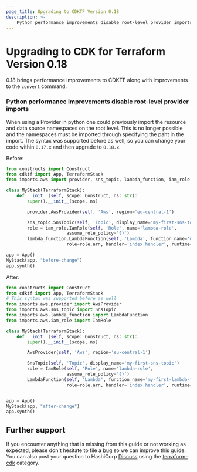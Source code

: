 ```yaml
---
page_title: Upgrading to CDKTF Version 0.18
description: >-
	Python performance improvements disable root-level provider imports
---
```


# Upgrading to CDK for Terraform Version 0.18

0.18 brings performance improvements to CDKTF along with improvements to the `convert` command. 

### Python performance improvements disable root-level provider imports

When using a Provider in python one could previously import the resource and data source namespaces on the root level. This is no longer possible and the namespaces must be imported through specifying the paht in the import. The syntax was supported before as well, so you can change your code within `0.17.x` and then upgrade to `0.18.x`.

Before:

```python
from constructs import Construct
from cdktf import App, TerraformStack
from imports.aws import provider, sns_topic, lambda_function, iam_role

class MyStack(TerraformStack):
    def __init__(self, scope: Construct, ns: str):
        super().__init__(scope, ns)

        provider.AwsProvider(self, 'Aws', region='eu-central-1')

        sns_topic.SnsTopic(self, 'Topic', display_name='my-first-sns-topic')
        role = iam_role.IamRole(self, 'Role', name='lambda-role',
                       assume_role_policy='{}')
        lambda_function.LambdaFunction(self, 'Lambda', function_name='my-first-lambda-function',
                       role=role.arn, handler='index.handler', runtime='python3.6')

app = App()
MyStack(app, "before-change")
app.synth()
```

After:

```python
from constructs import Construct
from cdktf import App, TerraformStack
# This syntax was supported before as well
from imports.aws.provider import AwsProvider
from imports.aws.sns_topic import SnsTopic
from imports.aws.lambda_function import LambdaFunction
from imports.aws.iam_role import IamRole

class MyStack(TerraformStack):
    def __init__(self, scope: Construct, ns: str):
        super().__init__(scope, ns)

        AwsProvider(self, 'Aws', region='eu-central-1')

        SnsTopic(self, 'Topic', display_name='my-first-sns-topic')
        role = IamRole(self, 'Role', name='lambda-role',
                       assume_role_policy='{}')
        LambdaFunction(self, 'Lambda', function_name='my-first-lambda-function',
                       role=role.arn, handler='index.handler', runtime='python3.6')


app = App()
MyStack(app, "after-change")
app.synth()
```

## Further support

If you encounter anything that is missing from this guide or not working as expected, please don't hesitate to file a [bug](https://cdk.tf/bug) so we can improve this guide. You can also post your question to HashiCorp [Discuss](https://discuss.hashicorp.com/) using the [terraform-cdk](https://discuss.hashicorp.com/c/terraform-core/cdk-for-terraform/) category.
